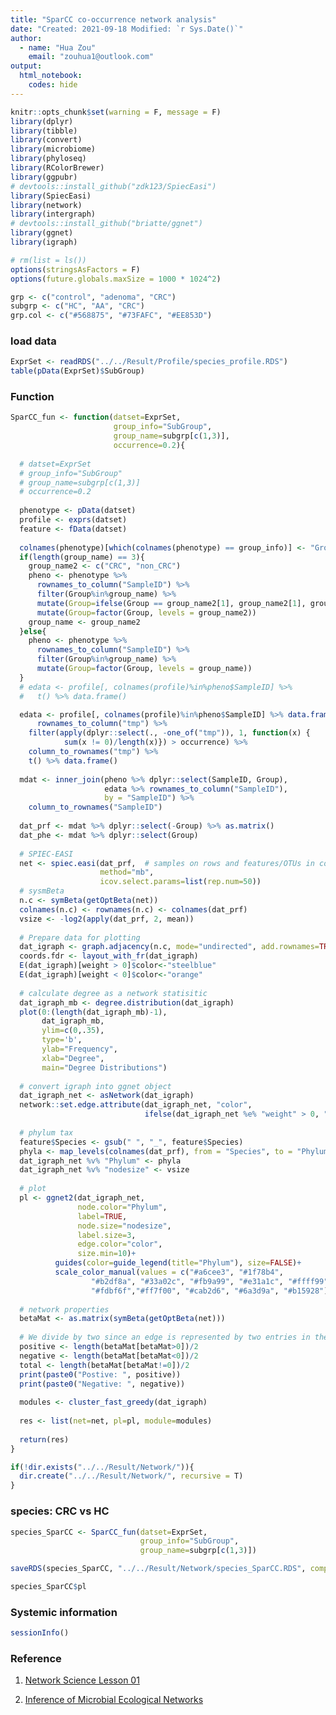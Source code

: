 ```yaml
---
title: "SparCC co-occurrence network analysis"
date: "Created: 2021-09-18 Modified: `r Sys.Date()`"
author: 
  - name: "Hua Zou"
    email: "zouhua1@outlook.com"
output: 
  html_notebook:
    codes: hide
---
```


```r
knitr::opts_chunk$set(warning = F, message = F)
library(dplyr)
library(tibble)
library(convert)
library(microbiome) 
library(phyloseq)
library(RColorBrewer) 
library(ggpubr) 
# devtools::install_github("zdk123/SpiecEasi")
library(SpiecEasi) 
library(network)
library(intergraph)
# devtools::install_github("briatte/ggnet")
library(ggnet)
library(igraph)

# rm(list = ls())
options(stringsAsFactors = F)
options(future.globals.maxSize = 1000 * 1024^2)

grp <- c("control", "adenoma", "CRC")
subgrp <- c("HC", "AA", "CRC")
grp.col <- c("#568875", "#73FAFC", "#EE853D")
```


### load data
```r
ExprSet <- readRDS("../../Result/Profile/species_profile.RDS")
table(pData(ExprSet)$SubGroup)
```


### Function
```r
SparCC_fun <- function(datset=ExprSet,
                       group_info="SubGroup",
                       group_name=subgrp[c(1,3)],
                       occurrence=0.2){
  
  # datset=ExprSet
  # group_info="SubGroup"
  # group_name=subgrp[c(1,3)]
  # occurrence=0.2
  
  phenotype <- pData(datset)
  profile <- exprs(datset)
  feature <- fData(datset)
  
  colnames(phenotype)[which(colnames(phenotype) == group_info)] <- "Group"
  if(length(group_name) == 3){
    group_name2 <- c("CRC", "non_CRC")
    pheno <- phenotype %>%
      rownames_to_column("SampleID") %>%
      filter(Group%in%group_name) %>%
      mutate(Group=ifelse(Group == group_name2[1], group_name2[1], group_name2[2])) %>%
      mutate(Group=factor(Group, levels = group_name2))
    group_name <- group_name2
  }else{
    pheno <- phenotype %>%
      rownames_to_column("SampleID") %>%
      filter(Group%in%group_name) %>%
      mutate(Group=factor(Group, levels = group_name))
  }  
  # edata <- profile[, colnames(profile)%in%pheno$SampleID] %>% 
  #   t() %>% data.frame()

  edata <- profile[, colnames(profile)%in%pheno$SampleID] %>% data.frame() %>% 
      rownames_to_column("tmp") %>%
    filter(apply(dplyr::select(., -one_of("tmp")), 1, function(x) {
            sum(x != 0)/length(x)}) > occurrence) %>%
    column_to_rownames("tmp") %>% 
    t() %>% data.frame()     
  
  mdat <- inner_join(pheno %>% dplyr::select(SampleID, Group),
                     edata %>% rownames_to_column("SampleID"),
                     by = "SampleID") %>%
    column_to_rownames("SampleID")
  
  dat_prf <- mdat %>% dplyr::select(-Group) %>% as.matrix()
  dat_phe <- mdat %>% dplyr::select(Group)
  
  # SPIEC-EASI
  net <- spiec.easi(dat_prf,  # samples on rows and features/OTUs in columns
                    method="mb", 
                    icov.select.params=list(rep.num=50))
  # sysmBeta
  n.c <- symBeta(getOptBeta(net))
  colnames(n.c) <- rownames(n.c) <- colnames(dat_prf)
  vsize <- -log2(apply(dat_prf, 2, mean)) 
  
  # Prepare data for plotting
  dat_igraph <- graph.adjacency(n.c, mode="undirected", add.rownames=TRUE, weighted=TRUE)
  coords.fdr <- layout_with_fr(dat_igraph)
  E(dat_igraph)[weight > 0]$color<-"steelblue" 
  E(dat_igraph)[weight < 0]$color<-"orange"
  
  # calculate degree as a network statisitic
  dat_igraph_mb <- degree.distribution(dat_igraph)
  plot(0:(length(dat_igraph_mb)-1), 
       dat_igraph_mb, 
       ylim=c(0,.35), 
       type='b', 
       ylab="Frequency", 
       xlab="Degree", 
       main="Degree Distributions")  
  
  # convert igraph into ggnet object
  dat_igraph_net <- asNetwork(dat_igraph)
  network::set.edge.attribute(dat_igraph_net, "color", 
                              ifelse(dat_igraph_net %e% "weight" > 0, "steelblue", "orange"))
  
  # phylum tax
  feature$Species <- gsub(" ", "_", feature$Species)
  phyla <- map_levels(colnames(dat_prf), from = "Species", to = "Phylum", feature)
  dat_igraph_net %v% "Phylum" <- phyla
  dat_igraph_net %v% "nodesize" <- vsize
  
  # plot
  pl <- ggnet2(dat_igraph_net, 
               node.color="Phylum", 
               label=TRUE, 
               node.size="nodesize", 
               label.size=3, 
               edge.color="color",
               size.min=10)+ 
          guides(color=guide_legend(title="Phylum"), size=FALSE)+ 
          scale_color_manual(values = c("#a6cee3", "#1f78b4", 
                  "#b2df8a", "#33a02c", "#fb9a99", "#e31a1c", "#ffff99",
                  "#fdbf6f","#ff7f00", "#cab2d6", "#6a3d9a", "#b15928"))
  
  # network properties
  betaMat <- as.matrix(symBeta(getOptBeta(net)))
  
  # We divide by two since an edge is represented by two entries in the matrix.
  positive <- length(betaMat[betaMat>0])/2 
  negative <- length(betaMat[betaMat<0])/2 
  total <- length(betaMat[betaMat!=0])/2
  print(paste0("Postive: ", positive))
  print(paste0("Negative: ", negative))
  
  modules <- cluster_fast_greedy(dat_igraph)
  
  res <- list(net=net, pl=pl, module=modules)
  
  return(res)
}

if(!dir.exists("../../Result/Network/")){
  dir.create("../../Result/Network/", recursive = T)
}
```


### species: CRC vs HC
```r
species_SparCC <- SparCC_fun(datset=ExprSet,
                             group_info="SubGroup",
                             group_name=subgrp[c(1,3)])

saveRDS(species_SparCC, "../../Result/Network/species_SparCC.RDS", compress = TRUE)
```


```r
species_SparCC$pl
```


### Systemic information
```r
sessionInfo()
```


### Reference 

1. [Network Science Lesson 01](https://biovcnet.github.io/_pages/NetworkScience_SparCC.nb.html)

2. [Inference of Microbial Ecological Networks](https://mibwurrepo.github.io/Microbial-bioinformatics-introductory-course-Material-2018/inference-of-microbial-ecological-networks.html)
